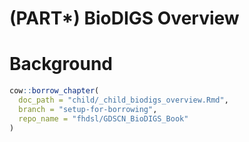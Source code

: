 
# (PART\*) BioDIGS Overview {-}

# Background

```r
cow::borrow_chapter(
  doc_path = "child/_child_biodigs_overview.Rmd",
  branch = "setup-for-borrowing",
  repo_name = "fhdsl/GDSCN_BioDIGS_Book"
)
```
